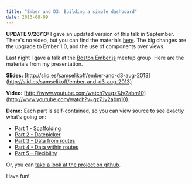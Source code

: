 ---
title: "Ember and D3: Building a simple dashboard"
date: 2013-08-09
---

<aside><strong>UPDATE 9/26/13:</strong> I gave an updated version of this talk in September. There's no video, but you can find the materials <a href="http://www.samselikoff.com/blog/2013/09/26/updated-ember-d3-talk/">here</a>. The big changes are the upgrade to Ember 1.0, and the use of components over views.</aside>

Last night I gave a talk at the [Boston Ember.js](http://www.meetup.com/Boston-Ember-js/) meetup group. Here are the materials from my presentation.

<!-- more -->

**Slides:** [http://slid.es/samselikoff/ember-and-d3-aug-2013](http://slid.es/samselikoff/ember-and-d3-aug-2013)

**Video:** [http://www.youtube.com/watch?v=gz7Jy2abm10](http://www.youtube.com/watch?v=gz7Jy2abm10).

**Demo:** Each part is self-contained, so you can view source to see exactly what's going on:

- [Part 1 - Scaffolding](/projects/d3-ember-simple-dashboard/part1-scaffolding.html)
- [Part 2 - Datepicker](/projects/d3-ember-simple-dashboard/part2-datepicker.html)
- [Part 3 - Data from routes](/projects/d3-ember-simple-dashboard/part3-data-from-routes.html)
- [Part 4 - Data within routes](/projects/d3-ember-simple-dashboard/part4-data-within-routes.html)
- [Part 5 - Flexibility](/projects/d3-ember-simple-dashboard/part5-flexibility.html)

Or, you can [take a look at the project on github](https://github.com/samselikoff/talks/tree/master/1-aug2013-d3-ember-simple-dashboard).

Have fun!
